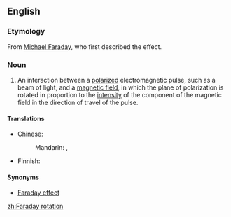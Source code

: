 ==English==
===Etymology===

From [[w:Michael Faraday|Michael Faraday]], who first described the effect.

===Noun===
{{en-noun|sg=[[Faraday]] [[rotation]]}}
{{wikipedia}}

#{{electromagnetism}} An interaction between a [[polarize]]d electromagnetic pulse, such as a beam of light, and a [[magnetic field]], in which the plane of polarization is rotated in proportion to the [[intensity]] of the component of the magnetic field in the direction of travel of the pulse.

====Translations====
{{trans-top|interaction between a polarized electromagnetic pulse and a magnetic field}}
* Chinese:
*: Mandarin: {{t|zh|法拉第旋轉|sc=Hani}}, {{t|zh|法拉第旋转|tr=Fǎlādì xuánzhuǎn|sc=Hani}}
{{trans-mid}}
* Finnish: {{t-|fi|Faraday-kiertymä}}
{{trans-bottom}}

====Synonyms====
*[[Faraday effect]]

[[zh:Faraday rotation]]